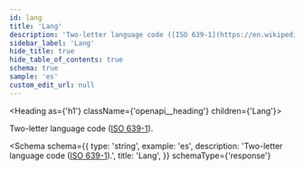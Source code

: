 ```yaml
---
id: lang
title: 'Lang'
description: 'Two-letter language code ([ISO 639-1](https://en.wikipedia.org/wiki/ISO_639-1)).'
sidebar_label: 'Lang'
hide_title: true
hide_table_of_contents: true
schema: true
sample: 'es'
custom_edit_url: null
---
```



<Heading as={'h1'} className={'openapi__heading'} children={'Lang'}></Heading>

Two-letter language code ([ISO 639-1](https://en.wikipedia.org/wiki/ISO_639-1)).

<Schema
  schema={{
    type: 'string',
    example: 'es',
    description: 'Two-letter language code ([ISO 639-1](https://en.wikipedia.org/wiki/ISO_639-1)).',
    title: 'Lang',
  }}
  schemaType={'response'}
></Schema>
